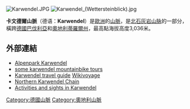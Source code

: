 {{noteTA
|G1=奥地利地名
|G2=德国地名
}}
[[Image:Karwendel.JPG|right]]
[[Image:Karwendel_(Wettersteinblick).jpg|thumb]]

'''卡文德爾山脈'''（德语：'''Karwendel'''）是[[歐洲|歐洲]]的[[山脈|山脈]]，是[[北石灰岩山脉|北石灰岩山脉]]的一部分，橫跨[[德國|德國]][[巴伐利亞|巴伐利亞]]和[[奧地利|奧地利]][[蒂羅爾州|蒂羅爾州]]，最高點海拔高度3,036米。

==外部連結==
* [https://web.archive.org/web/20140220182406/http://www.karwendel.org/ Alpenpark Karwendel]
* [https://web.archive.org/web/20130505030518/http://www.mtb-mittenwald.de/english/ some karwendel mountainbike tours]
* [http://www.wikivoyage.org/de/Karwendel Karwendel travel guide] {{Wayback|url=http://www.wikivoyage.org/de/Karwendel |date=20121105073120 }} [[Wikivoyage|Wikivoyage]]
* [https://web.archive.org/web/20110716082501/http://skipperw.com/wiki/Northern_Karwendel_Chain Northern Karwendel Chain]
* [https://web.archive.org/web/20190703091859/http://www.karwendel-holidays-alps.com/ Activities and sights in Karwendel]

{{Germany-geo-stub}}
{{Austria-geo-stub}}
[[Category:德國山脈|Category:德國山脈]]
[[Category:奧地利山脈|Category:奧地利山脈]]